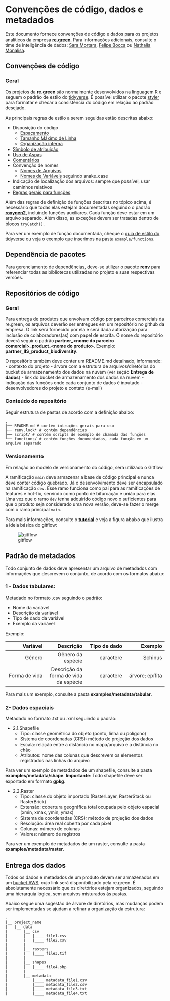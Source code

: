 # Convenções de código, dados e metadados

Este documento fornece convenções de código e dados para os projetos analíticos da empresa [**re.green**](https://www.re.green/). Para informações adicionais, consulte o time de inteligência de dados: [Sara Mortara](mailto:sara.mortara@re.green), [Felipe Bocca](mailto:felipe.bocca@re.green) ou [Nathalia Monalisa](mailto:nathalia.monalisa@re.green).

## Convenções de código

### Geral 

Os projetos da **re.green** são normalmente desenvolvidos na linguagem R e seguem o padrão de estilo
do [tidyverse](https://style.tidyverse.org). É possível utilizar o pacote [styler](https://styler.r-lib.org/index.html) para formatar e checar a consistência do código em relação ao padrão desejado.

As principais regras de estilo a serem seguidas estão descritas abaixo:

- Disposição do código
    - [Espaçamento](https://style.tidyverse.org/syntax.html#spacing)
    - [Tamanho Máximo de Linha](https://style.tidyverse.org/syntax.html#long-lines)
    - [Organização interna](https://style.tidyverse.org/files.html#internal-structure)
- [Símbolo de atribuição](https://style.tidyverse.org/syntax.html#assignment)
- [Uso de Aspas](https://style.tidyverse.org/syntax.html#character-vectors)
- [Comentários](https://style.tidyverse.org/syntax.html#comments)
- Convenção de nomes
    - [Nomes de Arquivos](https://style.tidyverse.org/files.html#names)
    - [Nomes de Variáveis](https://style.tidyverse.org/syntax.html#object-names) seguindo snake_case
- Indicação de localização dos arquivos: sempre que possível, usar caminhos relativos
- [Regras gerais para funções](https://style.tidyverse.org/functions.html)

Além das regras de definição de funções descritas no tópico acima, é necessário que todas elas estejam documentadas seguindo o padrão [**roxygen2**](https://cran.r-project.org/web/packages/roxygen2/vignettes/roxygen2.html), incluindo funções auxiliares. Cada função deve estar em um arquivo separado. Além disso, as exceções devem ser tratadas dentro de blocos `tryCatch()`. 

Para ver um exemplo de função documentada, cheque o [guia de estilo do tidyverse](https://style.tidyverse.org/documentation.html) ou veja o exemplo que inserimos  na pasta `example/functions`. 

## Dependência de pacotes
  Para gerenciamento de dependências, deve-se utilizar o pacote [**renv**](https://rstudio.github.io/renv/articles/renv.html) para referenciar todas as bibliotecas utilizadas no projeto e suas respectivas versões.

## Repositórios de código

### Geral

Para entrega de produtos que envolvam código por parceiros comerciais da re.green, os arquivos deverão ser entregues em um repositório no github da empresa.  O link será fornecido por ela e será dada autorização para inclusão de colaboradores(as) com papel de escrita. O nome do repositório deverá seguir o padrão **partner_\<nome do parceiro comercial>\_product_\<nome do produto>**\. Exemplo: **partner_IIS_product_biodiversity**.

O repositório também deve conter um README.md detalhado, informando:
  - contexto do projeto
  - árvore com a estrutura de arquivos/diretórios do bucket de armazenamento dos dados na nuvem (ver seção **Entrega de dados**)
  - link do bucket de armazenamento dos dados na nuvem
  - indicação das funções onde cada conjunto de dados é inputado
  - desenvolvedores do projeto e contato (e-mail)
  
### Conteúdo do repositório

Seguir estrutura de pastas de acordo com a definição abaixo: 

    .
    ├── README.md # contém intruções gerais para uso 
    ├── renv.lock* # contém dependências
    ├── script/ # contém scripts de exemplo de chamada das funções
    └── functions/ # contém funções documentadas, cada função em um arquivo separado


### Versionamento

Em relação ao modelo de versionamento do código, será utilizado o Gitflow. 

A ramificação `main` deve armazenar a base de código principal e nunca deve conter código quebrado. Já o desenvolvimento deve ser encapsulado na ramificação `dev`. Esse ramo funciona como pai para as ramificações de features e hot-fix, servindo como ponto de bifurcação e união para elas. Uma vez que o ramo `dev` tenha adquirido código novo o suficientes para que o produto seja considerado uma nova versão, deve-se fazer o merge com o ramo principal `main`.

Para mais informações, consulte o [**tutorial**](https://www.atlassian.com/br/git/tutorials/comparing-workflows/gitflow-workflow) e veja a figura abaixo que ilustra a ideia básica do gitflow:

![gitflow](./images/gitflow.jpg)


## Padrão de metadados

Todo conjunto de dados deve apresentar um arquivo de metadados com informações que descrevem o conjunto, de acordo com os formatos abaixo:

### 1 - Dados tabulares: 
Metadado no formato .csv seguindo o padrão:

- Nome da variável
- Descrição da variável
- Tipo de dado da variável
- Exemplo da variável

Exemplo:

Variável | Descrição | Tipo de dado | Exemplo
--------:|--------:| --------:|--------:
Gênero| Gênero da espécie | caractere | Schinus
Forma de vida | Descrição da forma de vida da espécie | caractere | árvore; epífita 

Para mais um exemplo, consulte a pasta **examples/metadata/tabular**.

### 2- Dados espaciais
Metadado no formato .txt ou .xml seguindo o padrão:

- 2.1.Shapefile
  - Tipo: classe geométrica do objeto (ponto, linha ou polígono)
  - Sistema de coordenadas (CRS): método de projeção dos dados  
  - Escala: relação entre a distância no mapa/arquivo e a distância no chão
  - Atributos: nome das colunas que descrevem os elementos registrados nas linhas do arquivo
  
Para ver um exemplo de metadados de um shapefile, consulte a pasta **examples/metadata/shape**. 
**Importante**: Todo shapefile deve ser exportado em formato **gpkg**.

- 2.2.Raster
  - Tipo: classe do objeto importado (RasterLayer, RasterStack ou RasterBrick)
  - Extensão: cobertura geográfica total ocupada pelo objeto espacial (xmin, xmax, ymin, ymax)
  - Sistema de coordenadas (CRS): método de projeção dos dados
  - Resolução: área real coberta por cada pixel
  - Colunas: número de colunas
  - Valores: número de registros
  
Para ver um exemplo de metadados de um raster, consulte a pasta **examples/metadata/raster**. 

## Entrega dos dados

Todos os dados e metadados de um produto devem ser armazenados em um [bucket AWS](https://aws.amazon.com/pt/s3/), cujo link será disponibilizado pela re.green. É absolutamente necessário que os diretórios estejam organizados, seguindo uma hierarquia lógica, sem arquivos misturados às pastas. 

Abaixo segue uma sugestão de árvore de diretórios, mas mudanças podem ser implementadas se ajudam a refinar a organização da estrutura:

    .
    |__ project_name 
    |   |__ data
    |       |__ csv
    |       |   |____ file1.csv
    |       |   |____ file2.csv
    |       | 
    |       |__ rasters
    |       |   |____ file3.tif
    |       |
    |       |__ shapes
    |       |   |____ file4.shp
    |       |
    |       |__ metadata
    |           |____ metadata_file1.csv
    |           |____ metadata_file2.csv
    |           |____ metadata_file3.txt
    |           |____ metadata_file4.txt



